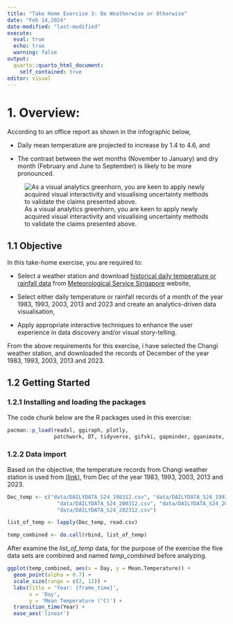 ```yaml
---
title: "Take Home Exercise 3: Be Weatherwise or Otherwise"
date: "Feb 14,2024"
date-modified: "last-modified"
execute: 
  eval: true
  echo: true
  warning: false
output:
  quarto::quarto_html_document:
    self_contained: true
editor: visual
---
```


# **1. Overview:**

According to an office report as shown in the infographic below,

-   Daily mean temperature are projected to increase by 1.4 to 4.6, and

-   The contrast between the wet months (November to January) and dry month (February and June to September) is likely to be more pronounced.

![As a visual analytics greenhorn, you are keen to apply newly acquired visual interactivity and visualising uncertainty methods to validate the claims presented above.](images/clipboard-1526644678.png)

## 1.1 Objective

In this take-home exercise, you are required to:

-   Select a weather station and download [historical daily temperature or rainfall data](http://www.weather.gov.sg/climate-historical-daily/) from [Meteorological Service Singapore](http://www.weather.gov.sg/home/) website,

-   Select either daily temperature or rainfall records of a month of the year 1983, 1993, 2003, 2013 and 2023 and create an analytics-driven data visualisation,

-   Apply appropriate interactive techniques to enhance the user experience in data discovery and/or visual story-telling.

From the above requirements for this exercise, i have selected the Changi weather station, and downloaded the records of December of the year 1983, 1993, 2003, 2013 and 2023.

## **1.2 Getting Started**

### **1.2.1 Installing and loading the packages**

The code chunk below are the R packages used in this exercise:

```r
pacman::p_load(readxl, ggiraph, plotly, 
               patchwork, DT, tidyverse, gifski, gapminder, gganimate, ggplot2) 
```

### **1.2.2 Data import**

Based on the objective, the temperature records from Changi weather station is used from [(link)](https://www.weather.gov.sg/climate-historical-daily/), from Dec of the year 1983, 1993, 2003, 2013 and 2023.

```r
Dec_temp <- c("data/DAILYDATA_S24_198312.csv", "data/DAILYDATA_S24_199312.csv", 
                "data/DAILYDATA_S24_200312.csv", "data/DAILYDATA_S24_201312.csv", 
                "data/DAILYDATA_S24_202312.csv")

list_of_temp <- lapply(Dec_temp, read.csv)

temp_combined <- do.call(rbind, list_of_temp)
```

After examine the *list_of_temp* data, for the purpose of the exercise the five data sets are combined and named *temp_combined* before analyzing.

```r
ggplot(temp_combined, aes(x = Day, y = Mean.Temperature)) +
  geom_point(alpha = 0.7) +
  scale_size(range = c(2, 12)) +
  labs(title = 'Year: {frame_time}',
       x = 'Day',
       y = 'Mean Temperature (°C)') +
  transition_time(Year) +
  ease_aes('linear')

```
